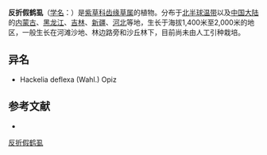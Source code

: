 {{Speciesbox
| name = 反折假鹤虱
| status = 
| status_system = 
| image =
| genus = Eritrichium
| species = deflexum
| authority = (Wahlenb.) Lian et J. Q. Wang
}}

'''反折假鹤虱'''（[[学名|学名]]：{{lang|la|''Eritrichium deflexum''}}）是[[紫草科|紫草科]][[齿缘草属|齿缘草属]]的植物。分布于[[北半球|北半球]][[温带|温带]]以及[[中国大陆|中国大陆]]的[[内蒙古|内蒙古]]、[[黑龙江|黑龙江]]、[[吉林|吉林]]、[[新疆|新疆]]、[[河北|河北]]等地，生长于海拔1,400米至2,000米的地区，一般生长在河滩沙地、林边路旁和沙丘林下，目前尚未由人工引种栽培。

== 异名 ==
* Hackelia deflexa (Wahl.) Opiz

== 参考文献 ==
<div class="references-small">
* {{cite web| url =http://www.bioinfo.cn/db05/KmzwSpecies.php?action=view&id=1745| title =反折假鹤虱| work =《中国高等植物数据库全库》| publisher =中国科学院微生物研究所| author =昆明植物研究所| accessdate =2009-02-22| deadurl =yes| archiveurl =https://web.archive.org/web/20160305055726/http://www.bioinfo.cn/db05/KmzwSpecies.php?action=view&id=1745| archivedate =2016-03-05}}
</div>
{{Taxonbar|from=Q10912704}}

[[Category:山琉璃草属|反折假鹤虱]]


{{植物小作品}}